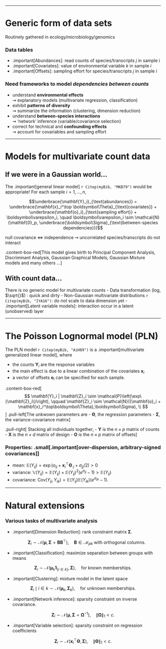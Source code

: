 
---

# Generic form of data sets
  
Routinely gathered in ecology/microbiology/genomics 

### Data tables

  - .important[Abundances]: read counts of species/transcripts $j$ in sample $i$
  - .important[Covariates]: value of environmental variable $k$ in sample $i$
  - .important[Offsets]: sampling effort for species/transcripts $j$ in sample $i$

### Need frameworks to model _dependencies between counts_ 

  - understand **environmental effects** <br/>
      $\rightsquigarrow$ explanatory models (multivariate regression, classification)
  - exhibit **patterns of diversity** <br/>
      $\rightsquigarrow$ summarize the information (clustering, dimension reduction)
  - understand **between-species interactions** <br />
      $\rightsquigarrow$ 'network' inference (variable/covariance selection)
  - correct for technical and **confounding effects** <br/>
      $\rightsquigarrow$ account for covariables and sampling effort

---

# Models for multivariate count data

## If we were in a Gaussian world...

The .important[general linear model] `r Citep(myBib, "MKB79")` would be appropriate! For each sample $i = 1,\dots,n$, 

$$\underbrace{\mathbf{Y}_i}_{\text{abundances}} =  \underbrace{\mathbf{x}_i^\top \boldsymbol\Theta}_{\text{covariates}} + \underbrace{\mathbf{o}_i}_{\text{sampling effort}} + \boldsymbol\varepsilon_i, \quad \boldsymbol\varepsilon_i \sim \mathcal{N}(\mathbf{0}_p, \underbrace{\boldsymbol\Sigma}_{\text{between-species dependencies}})$$

null covariance $\Leftrightarrow$ independence $\rightsquigarrow$ uncorrelated species/transcripts do not interact

.content-box-red[This model gives birth to Principal Component Analysis,
 Discriminant Analysis, Gaussian Graphical Models, Gaussian Mixture models and many others $\dots$]


## With count data...

There is no generic model for multivariate counts
  - Data transformation (log, $\sqrt{}$) : quick and dirty
  - Non-Gaussian multivariate distributions `r Citep(myBib, "IYA16")`: do not scale to data dimension yet
  - .important[Latent variable models]: interaction occur in a latent (unobserved) layer

---

# The Poisson Lognormal model (PLN)

The PLN model `r Citep(myBib, "AiH89")` is a .important[multivariate generalized linear model], where 

- the counts $\mathbf{Y}_i$ are the response variables
- the main effect is due to a linear combination of the covariates $\mathbf{x}_i$
- a vector of offsets $\mathbf{o}_i$ can be specified for each sample.

.content-box-red[
$$
\mathbf{Y}_i | \mathbf{Z}_i \sim \mathcal{P}\left(\exp\{\mathbf{Z}_i\}\right), \qquad \mathbf{Z}_i \sim \mathcal{N}({\mathbf{o}_i + \mathbf{x}_i^\top\boldsymbol\Theta},\boldsymbol\Sigma), \\
$$
]
.pull-left[The unkwown parameters are 
- $\boldsymbol\Theta$, the regression parameters
- $\boldsymbol\Sigma$, the variance-covariance matrix
]

.pull-right[
Stacking all individuals together, 
  - $\mathbf{Y}$ is the $n\times p$ matrix of counts  
  - $\mathbf{X}$ is the $n\times d$ matrix of design
  - $\mathbf{O}$ is the $n\times p$ matrix of offsets
]

### Properties: .small[.important[over-dispersion, arbitrary-signed covariances]]

- mean: $\mathbb{E}(Y_{ij}) =  \exp \left( o_{ij} + \mathbf{x}_i^\top {\boldsymbol\Theta}_{\cdot j} + \sigma_{jj}/2\right) >  0$
- variance: $\mathbb{V}(Y_{ij}) = \mathbb{E}(Y_{ij}) + \mathbb{E}(Y_{ij})^2 \left( e^{\sigma_{jj}} - 1 \right) > \mathbb{E}(Y_{ij})$
- covariance: $\mathrm{Cov}(Y_{ij}, Y_{ik}) = \mathbb{E}(Y_{ij}) \mathbb{E}(Y_{ik}) \left( e^{\sigma_{jk}} - 1 \right).$


---

# Natural extensions

### Various tasks of multivariate analysis

  - .important[Dimension Reduction]: rank constraint matrix $\boldsymbol\Sigma$.
    
    $$\mathbf{Z}_i \sim \mathcal{N}(\boldsymbol\mu, \boldsymbol\Sigma = \mathbf{B}\mathbf{B}^\top), \quad \mathbf{B} \in \mathcal{M}_{pk} \text{ with orthogonal columns}.$$

  - .important[Classification]: maximize separation between groups with means 

  $$\mathbf{Z}_i \sim \mathcal{N}({\boldsymbol\mu}_k \mathbf{1}_{\{i\in k\}}, \boldsymbol\Sigma), \quad \text{for known memberships}.$$

  - .important[Clustering]: mixture model in the latent space 

  $$\mathbf{Z}_i \mid i \in k  \sim \mathcal{N}(\boldsymbol\mu_k, \boldsymbol\Sigma_k), \quad \text{for unknown memberships}.$$

  - .important[Network inference]: sparsity constraint on inverse covariance.
  
  $$\mathbf{Z}_i \sim \mathcal{N}(\boldsymbol\mu, \boldsymbol\Sigma = \boldsymbol\Omega^{-1}), \quad \|\boldsymbol\Omega \|_1 < c.$$

  - .important[Variable selection]: sparsity constraint on regression coefficients
  
  $$\mathbf{Z}_i \sim \mathcal{N}(\mathbf{x}_i^\top\boldsymbol\Theta, \boldsymbol\Sigma), \quad \|\boldsymbol\Theta \|_1 < c.$$


